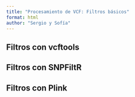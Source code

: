 ```yaml
---
title: "Procesamiento de VCF: Filtros básicos"
format: html
author: "Sergio y Sofía"
---
```


## Filtros con vcftools


## Filtros con SNPFiltR


## Filtros con Plink

